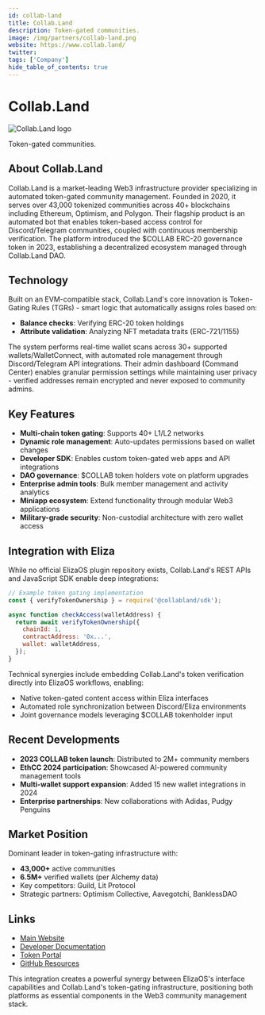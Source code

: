 ---
id: collab-land
title: Collab.Land
description: Token-gated communities.
image: /img/partners/collab-land.png
website: https://www.collab.land/
twitter:
tags: ['Company']
hide_table_of_contents: true
---

# Collab.Land

<div className="partner-logo">
  <img src="/img/partners/collab-land.png" alt="Collab.Land logo" />
</div>

Token-gated communities.

## About Collab.Land

Collab.Land is a market-leading Web3 infrastructure provider specializing in automated token-gated community management. Founded in 2020, it serves over 43,000 tokenized communities across 40+ blockchains including Ethereum, Optimism, and Polygon. Their flagship product is an automated bot that enables token-based access control for Discord/Telegram communities, coupled with continuous membership verification. The platform introduced the $COLLAB ERC-20 governance token in 2023, establishing a decentralized ecosystem managed through Collab.Land DAO.

## Technology

Built on an EVM-compatible stack, Collab.Land's core innovation is Token-Gating Rules (TGRs) - smart logic that automatically assigns roles based on:

- **Balance checks**: Verifying ERC-20 token holdings
- **Attribute validation**: Analyzing NFT metadata traits (ERC-721/1155)

The system performs real-time wallet scans across 30+ supported wallets/WalletConnect, with automated role management through Discord/Telegram API integrations. Their admin dashboard (Command Center) enables granular permission settings while maintaining user privacy - verified addresses remain encrypted and never exposed to community admins.

## Key Features

- **Multi-chain token gating**: Supports 40+ L1/L2 networks
- **Dynamic role management**: Auto-updates permissions based on wallet changes
- **Developer SDK**: Enables custom token-gated web apps and API integrations
- **DAO governance**: $COLLAB token holders vote on platform upgrades
- **Enterprise admin tools**: Bulk member management and activity analytics
- **Miniapp ecosystem**: Extend functionality through modular Web3 applications
- **Military-grade security**: Non-custodial architecture with zero wallet access

## Integration with Eliza

While no official ElizaOS plugin repository exists, Collab.Land's REST APIs and JavaScript SDK enable deep integrations:

```javascript
// Example token gating implementation
const { verifyTokenOwnership } = require('@collabland/sdk');

async function checkAccess(walletAddress) {
  return await verifyTokenOwnership({
    chainId: 1,
    contractAddress: '0x...',
    wallet: walletAddress,
  });
}
```

Technical synergies include embedding Collab.Land's token verification directly into ElizaOS workflows, enabling:

- Native token-gated content access within Eliza interfaces
- Automated role synchronization between Discord/Eliza environments
- Joint governance models leveraging $COLLAB tokenholder input

## Recent Developments

- **2023 COLLAB token launch**: Distributed to 2M+ community members
- **EthCC 2024 participation**: Showcased AI-powered community management tools
- **Multi-wallet support expansion**: Added 15 new wallet integrations in 2024
- **Enterprise partnerships**: New collaborations with Adidas, Pudgy Penguins

## Market Position

Dominant leader in token-gating infrastructure with:

- **43,000+** active communities
- **6.5M+** verified wallets (per Alchemy data)
- Key competitors: Guild, Lit Protocol
- Strategic partners: Optimism Collective, Aavegotchi, BanklessDAO

## Links

- [Main Website](https://www.collab.land)
- [Developer Documentation](https://dev.collab.land)
- [Token Portal](https://help.collab.land/token/token_overview)
- [GitHub Resources](https://dev.collab.land/docs/intro)

This integration creates a powerful synergy between ElizaOS's interface capabilities and Collab.Land's token-gating infrastructure, positioning both platforms as essential components in the Web3 community management stack.

